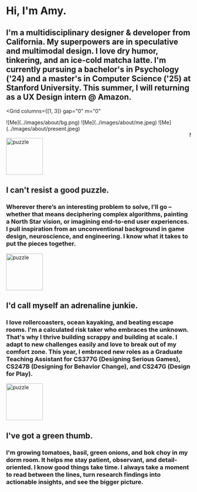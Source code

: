 
<Navigation/>

<Container p={6} py="3" bg="#BCED09">

# Hi, I'm Amy.

## I'm a multidisciplinary designer & developer from California. My superpowers are in speculative and multimodal design. I love dry humor, tinkering, and an ice-cold matcha latte. I'm currently pursuing a bachelor's in Psychology ('24) and a master's in Computer Science ('25) at Stanford University. This summer, I will returning as a UX Design intern @ Amazon. 

</Container>

<Grid
    columns={[1, 3]}
    gap="0"
    m="0"
>
<Box>
![Me](../images/about/bg.png)
</Box>

<Box>
![Me](../images/about/me.jpeg)
</Box>
<Box>
![Me](../images/about/present.jpeg)
</Box>

</Grid>

<Container bg="blue" p="3">
<marquee behavior="scroll" scrollamount="10" direction="left"><Heading as="h1" size="3" color="white">My design philosophy: "Embrace the delightful, the playful, the novel, and the fun." </Heading></marquee>
</Container>

<Container p={6} bg="muted">

<img width="100" height="100" src={puzzle} alt="puzzle" />

## I can't resist a good puzzle. 

### Wherever there’s an interesting problem to solve, I’ll go – whether that means deciphering complex algorithms, painting a North Star vision, or imagining end-to-end user experiences. I pull inspiration from an unconventional background in game design, neuroscience, and engineering. I know what it takes to put the pieces together. 

</Container>
<Container p={6} bg="#C45BAA">

<img width="100" height="100" src={adrenaline} alt="puzzle" />

## I'd call myself an adrenaline junkie.

### I love rollercoasters, ocean kayaking, and beating escape rooms. I'm a calculated risk taker who embraces the unknown. That's why I thrive building scrappy and building at scale. I adapt to new challenges easily and love to break out of my comfort zone. This year, I embraced new roles as a Graduate Teaching Assistant for CS377G (Designing Serious Games), CS247B (Designing for Behavior Change), and CS247G (Design for Play).

</Container>

<Container p={6} bg="#F9CB40">

<img width="100" height="100" src={plant} alt="puzzle" />

## I've got a green thumb.

### I'm growing tomatoes, basil, green onions, and bok choy in my dorm room. It helps me stay patient, observant, and detail-oriented. I know good things take time. I always take a moment to read between the lines, turn research findings into actionable insights, and see the bigger picture. 

</Container>
<Footer />
